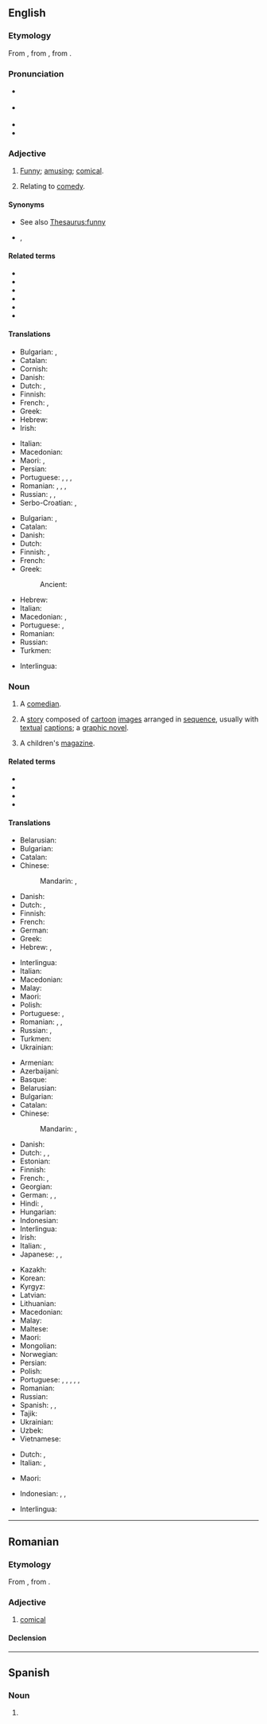 {{also|Comic|cómic|còmic|çomıç}}
==English==
{{wikipedia}}

===Etymology===
From {{der|en|la|comicus}}, from {{der|en|grc|κωμικός||relating to comedy|sc=polytonic}}, from {{m|grc|κῶμος||carousal|sc=polytonic}}.

===Pronunciation===
* {{a|RP}} {{IPA|en|/ˈkɒmɪk/}}
* {{a|GenAm}} {{IPA|en|/ˈkɑmɪk/}}
* {{audio|en|en-us-comic.ogg|Audio (US)}}
* {{rhymes|en|ɒmɪk|s=2}}

===Adjective===
{{en-adj}}

# [[funny|Funny]]; [[amusing]]; [[comical]].
#: {{ux|en|a '''comic''' story}}
# Relating to [[comedy]].
#: {{ux|en|'''comic''' genius}}
#: {{ux|en|a '''comic''' stereotype}}

====Synonyms====
* See also [[Thesaurus:funny]]
* {{sense|comedy}} {{l|en|comedic}}, {{l|en|comical}}

====Related terms====
* {{l|en|comedian}}
* {{l|en|comical}}
* {{l|en|comicality}}
* {{l|en|comically}}
* {{l|en|comicalness}}
* {{l|en|comic strip}}

====Translations====
{{trans-top|being funny}}
* Bulgarian: {{t+|bg|смешен}}, {{t+|bg|комичен}}
* Catalan: {{t+|ca|còmic}}
* Cornish: {{t|kw|hwarthus}}
* Danish: {{t|da|komisk}}
* Dutch: {{t+|nl|grappig}}, {{t+|nl|komisch}}
* Finnish: {{t+|fi|koominen}}
* French: {{t+|fr|comique|m|f}}, {{t+|fr|cocasse|m|f}}
* Greek: {{t+|el|κωμικός|m}}
* Hebrew: {{t|he|קומי|m|tr=qomi}}
* Irish: {{t|ga|greannmhar}}
{{trans-mid}}
* Italian: {{t+|it|comico}}
* Macedonian: {{t|mk|комичен|m}}
* Maori: {{t|mi|hātakēhi}}, {{t|mi|whakakata}}
* Persian: {{t+|fa|کمیک|tr=komik|sc=fa-Arab}}
* Portuguese: {{t+|pt|cômico}} {{qualifier|Brazil}}, {{t+|pt|cómico}} {{qualifier|Portugal}}, {{t+|pt|engraçado}}, {{t+|pt|divertido}}
* Romanian: {{t+|ro|comic}}, {{t+|ro|haios}}, {{t+|ro|amuzant}}, {{t+|ro|caraghios}}
* Russian: {{t+|ru|коми́ческий}}, {{t+|ru|смешно́й}}, {{t+|ru|коми́чный}}
* Serbo-Croatian: {{t+|sh|kòmičan}}, {{t+|sh|smijéšan}}
{{trans-bottom}}

{{trans-top|related to comedy}}
* Bulgarian: {{t+|bg|комичен}}, {{t|bg|комедиен}}
* Catalan: {{t+|ca|còmic}}
* Danish: {{t|da|komisk}}
* Dutch: {{t+|nl|komisch}}
* Finnish: {{t+|fi|koominen}}, {{t+|fi|komedia|alt=komedia-}}
* French: {{t+|fr|comique|m|f}}
* Greek: {{t+|el|κωμικός|m}}
*: Ancient: {{t|grc|κωμικός}}
{{trans-mid}}
* Hebrew: {{t|he|קומי|m|tr=qomi}}
* Italian: {{t+|it|comico}}
* Macedonian: {{t|mk|комедиски|m}}, {{t|mk|комичен|m}}
* Portuguese: {{t+|pt|cômico}} {{qualifier|Brazil}}, {{t+|pt|cómico}} {{qualifier|Portugal}}
* Romanian: {{t+|ro|comic}}
* Russian: {{t+|ru|комеди́йный}}
* Turkmen: {{t|tk|wäşi }}
{{trans-bottom}}

{{checktrans-top}}
* Interlingua: {{t-check|ia|comic}}
{{trans-mid}}
{{trans-bottom}}

===Noun===
{{en-noun}}

# A [[comedian]].
#: {{ux|en|She started out as a joke-writer on the radio, and first performed as a '''comic''' at the ages of 30.}}
# A [[story]] composed of [[cartoon]] [[image]]s arranged in [[sequence]], usually with [[textual]] [[caption]]s; a [[graphic novel]].
# {{lb|en|British}} A children's [[magazine]].

====Related terms====
* {{l|en|comic book}}
* {{l|en|comic strip}}
* {{l|en|comics}}
* {{l|en|stand-up comic}}

====Translations====
{{trans-top|comedian}}
* Belarusian: {{t|be|ко́мік|m}}
* Bulgarian: {{t+|bg|ко́мик|m}}
* Catalan: {{t+|ca|còmic|m}}
* Chinese:
*: Mandarin: {{t|cmn|喜劇演員|sc=Hani}}, {{t|cmn|喜剧演员|tr=xǐjù yǎnyuán|sc=Hani}}
* Danish: {{t|da|komiker|c}}
* Dutch: {{t+|nl|komiek|m}}, {{t+|nl|humorist|m}}
* Finnish: {{t+|fi|koomikko}}
* French: {{t+|fr|comédien|m}}
* German: {{t+|de|Komiker|m}}
* Greek: {{t+|el|κωμικός|m|sc=Grek}}
* Hebrew: {{t+|he|קומיקאי|m|tr=qomiqai|sc=Hebr}}, {{t|he|קומיקאית|f|tr=qomiqait|sc=Hebr}}
{{trans-mid}}
* Interlingua: {{t|ia|comica|f}}
* Italian: {{t+|it|comico|m}}
* Macedonian: {{t|mk|ко́мичар|m}}
* Malay: {{t|ms|pelawak}}
* Maori: {{t|mi|kaiwhakakata}}
* Polish: {{t+|pl|komik|m}}
* Portuguese: {{t+|pt|comediante|m|f}}, {{t+|pt|humorista|m|f}}
* Romanian: {{t+|ro|comic|m}}, {{t+|ro|comedian|m}} {{qualifier|rare}}, {{t+|ro|comediană|f}} {{qualifier|rare}}
* Russian: {{t+|ru|ко́мик|m}}, {{t+|ru|эксце́нтрик|m}}
* Turkmen: {{t|tk|wäşi }}
* Ukrainian: {{t|uk|ко́мік|m}}
{{trans-bottom}}

{{trans-top|cartoon story}}
* Armenian: {{t+|hy|կոմիքս}}
* Azerbaijani: {{t|az|komiks}}
* Basque: {{t|eu|komiki}}
* Belarusian: {{t|be|ко́мікс|m}}
* Bulgarian: {{t|bg|ко́микс|m}}
* Catalan: {{t+|ca|còmic}}
* Chinese:
*: Mandarin: {{t+|cmn|漫畫|sc=Hani}}, {{t+|cmn|漫画|tr=mànhuà|sc=Hani}}
* Danish: {{t+|da|tegneserie|c}}
* Dutch: {{t+|nl|strip|m}}, {{t+|nl|stripboek|n}}, {{t+|nl|stripverhaal|n}}
* Estonian: {{t|et|koomiks|p}}
* Finnish: {{t+|fi|sarjakuva}}
* French: {{t+|fr|bande dessinée|f}}, {{t+|fr|BD|f}}
* Georgian: {{t|ka|კომიქსი}}
* German: {{t+|de|Bildergeschichte|f}}, {{t+|de|Comic|m}}, {{t+|de|Strip|m}}
* Hindi: {{t|hi|कॉमिक्स}}, {{t|hi|कोमिक्स}}
* Hungarian: {{t+|hu|képregény}}
* Indonesian: {{t+|id|komik}}
* Interlingua: {{t|ia|banda designate}}
* Irish: {{t|ga|greannán|m}}
* Italian: {{t+|it|fumetto|m}}, {{t+|it|striscia|f}}
* Japanese: {{t+|ja|漫画|tr=[[まんが]], manga|sc=Jpan}}, {{t|ja|コミック|tr=komikku}}, {{t|ja|コミックス|tr=komikkusu}}
{{trans-mid}}
* Kazakh: {{t|kk|комикс}}
* Korean: {{t+|ko|만화}}
* Kyrgyz: {{t+|ky|комикс}}
* Latvian: {{t|lv|komikss|m}}
* Lithuanian: {{t|lt|komiksas|m}}
* Macedonian: {{t|mk|стрип|m}}
* Malay: {{t|ms|komik}}
* Maltese: {{t|mt|strixxiklu|m}}
* Maori: {{t|mi|kōmeke}}
* Mongolian: {{t|mn|комикс}}
* Norwegian: {{t+|no|tegneserie|m}}
* Persian: {{t+|fa|کمیک|tr=komik}}
* Polish: {{t+|pl|komiks|m}}
* Portuguese: {{t+|pt|cartum|m}}, {{t+|pt|história em quadrinhos|f}}, {{t|pt|história de quadrinhos|f}}, {{t+|pt|banda desenhada|f}}, {{t|pt|historinha|f}}, {{t+|pt|gibi|m}}
* Romanian: {{t+|ro|benzi desenate|f-p}}
* Russian: {{t+|ru|ко́микс|m}}
* Spanish: {{t+|es|cómic|m}}, {{t+|es|tebeo|m}}, {{t+|es|historieta|f}}
* Tajik: {{t|tg|комикс}}
* Ukrainian: {{t|uk|ко́мікс|m}}
* Uzbek: {{t|uz|komiks}}
* Vietnamese: {{t|vi|truyện tranh}}
{{trans-bottom}}

{{trans-top|children's newspaper}}
* Dutch: {{t|nl|jeugdkrant}}, {{t|nl|kinderkrant}}
* Italian: {{t+|it|giornaletto|m}}, {{t+|it|giornalino|m}}
{{trans-mid}}
* Maori: {{t|mi|kōmeke}}
{{trans-bottom}}

{{checktrans-top}}
* Indonesian: {{t+check|id|komik}}, {{t+check|id|cergam}}, {{t-check|id|[[cerita]] [[gambar|bergambar]]}} <!-- was "[[cerita]] [[gambar|bergambar]]" - assumed sum-of-parts; if an idiom, use {{t}} instead of {{t-SOP}}. see [[User:Kephir/gadgets/xte#Translation_fixing]] -->
{{trans-mid}}
* Interlingua: {{t-check|ia|comico}}
{{trans-bottom}}

{{topics|en|Occupations|Comedy|People}}

----

==Romanian==

===Etymology===
From {{bor|ro|fr|comique}}, from {{der|ro|la|comicus}}.

===Adjective===
{{ro-adj}}

# [[comical]]

====Declension====
{{ro-decl-adj}}

----

==Spanish==

===Noun===
{{es-noun|m}}

# {{misspelling of |es|cómic}}